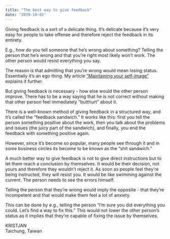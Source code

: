 ```yaml
---
title: "The best way to give feedback"
date: "2019-10-01"
---
```


Giving feedback is a sort of a delicate thing. It’s delicate because it’s very easy for people to take offense and therefore reject the feedback in its entirety.

E.g., how do you tell someone that he’s wrong about something? Telling the person that he’s wrong and that you’re right most likely won’t work. The other person would resist everything you say.

The reason is that admitting that you’re wrong would mean losing status. Essentially it’s an ego thing. My article [“Maintaining your self-image”](https://kristjanvingel.com/2019/09/19/maintaining-your-self-image/) explains it further.

But giving feedback is necessary - how else would the other person improve. There has to be a way saying that he is not correct without making that other person feel immediately “butthurt” about it.

There is a well-known method of giving feedback in a structured way, and it’s called the “feedback sandwich.” It works like this: first you tell the person something positive about the work, then you talk about the problems and issues (the juicy part of the sandwich), and finally, you end the feedback with something positive again.

However, since it’s become so popular, many people see through it and in some business circles its become to be known as the “shit sandwich.”

A much better way to give feedback is not to give direct instructions but to let them reach a conclusion by themselves. It would be their decision, not yours and therefore they wouldn’t reject it. As soon as people feel they’re being instructed, they will resist you. It would be like swimming against the current. The person needs to see the errors himself.

Telling the person that they’re wrong would imply the opposite - that they’re incompetent and that would make them feel a lot of anxiety.

This can be done by e.g., telling the person “I’m sure you did everything you could. Let’s find a way to fix this.” This would not lower the other person’s status as it implies that they’re capable of fixing the issue by themselves.

KRISTJAN  
Taichung, Taiwan
